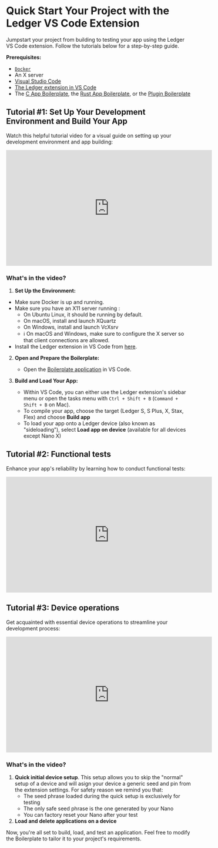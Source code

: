 # Quick Start Your Project with the Ledger VS Code Extension

Jumpstart your project from building to testing your app using the Ledger VS Code extension. Follow the tutorials below for a step-by-step guide.

**Prerequisites:**

- [`Docker`](https://www.docker.com/)
- An X server
- [Visual Studio Code](https://code.visualstudio.com/)
- [The Ledger extension in VS Code](https://marketplace.visualstudio.com/items?itemName=LedgerHQ.ledger-dev-tools)
- The [C App Boilerplate](https://github.com/LedgerHQ/app-boilerplate), the [Rust App Boilerplate](https://github.com/LedgerHQ/app-boilerplate-rust), or the [Plugin Boilerplate](https://github.com/LedgerHQ/app-plugin-boilerplate)


## Tutorial #1: Set Up Your Development Environment and Build Your App

Watch this helpful tutorial video for a visual guide on setting up your development environment and app building:

<iframe width="560" height="315" src="https://www.youtube-nocookie.com/embed/PxphfNWMGrY" title="YouTube video player" frameBorder="0" 
allow="accelerometer; autoplay; clipboard-write; encrypted-media; gyroscope; picture-in-picture" allowFullScreen></iframe>

### What's in the video?

1. **Set Up the Environment:**
  - Make sure Docker is up and running.
  - Make sure you have an X11 server running :
    - On Ubuntu Linux, it should be running by default.
    - On macOS, install and launch XQuartz
    - On Windows, install and launch VcXsrv
    - ℹ️ On macOS and Windows, make sure to configure the X server so that client connections are allowed.
  - Install the Ledger extension in VS Code from [here](https://marketplace.visualstudio.com/items?itemName=LedgerHQ.ledger-dev-tools).

2. **Open and Prepare the Boilerplate:**
   - Open the [Boilerplate application](https://github.com/LedgerHQ/app-boilerplate) in VS Code.

3. **Build and Load Your App:**
   - Within VS Code, you can either use the Ledger extension's sidebar menu or open the tasks menu with `Ctrl + Shift + B` (`Command + Shift + B` on Mac).
   - To compile your app, choose the target (Ledger S, S Plus, X, Stax, Flex) and choose **Build app**
   - To load your app onto a Ledger device (also known as "sideloading"), select **Load app on device** (available for all devices except Nano X)

## Tutorial #2: Functional tests

Enhance your app's reliability by learning how to conduct functional tests:

<iframe width="560" height="315" src="https://www.youtube-nocookie.com/embed/Sn83xI-oXSI" title="YouTube video player" frameBorder="0" 
allow="accelerometer; autoplay; clipboard-write; encrypted-media; gyroscope; picture-in-picture" allowFullScreen></iframe>

## Tutorial #3: Device operations

Get acquainted with essential device operations to streamline your development process:

<iframe width="560" height="315" src="https://www.youtube-nocookie.com/embed/Hocsb3avBR0" title="YouTube video player" frameBorder="0" 
allow="accelerometer; autoplay; clipboard-write; encrypted-media; gyroscope; picture-in-picture" allowFullScreen></iframe>

### What's in the video?

1. **Quick initial device setup**. This setup allows you to skip the "normal" setup of a device and will asign your device a generic seed and pin from the extension settings. For safety reason we remind you that:
    - The seed phrase loaded during the quick setup is exclusively for testing
    - The only safe seed phrase is the one generated by your Nano
    - You can factory reset your Nano after your test
2. **Load and delete applications on a device**


Now, you're all set to build, load, and test an application. Feel free to modify the Boilerplate to tailor it to your project's requirements.







